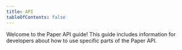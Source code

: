 ```yaml
---
title: API
tableOfContents: false
---
```



Welcome to the Paper API guide!
This guide includes information for developers about how to use specific parts of the Paper API.

<PageCards />
